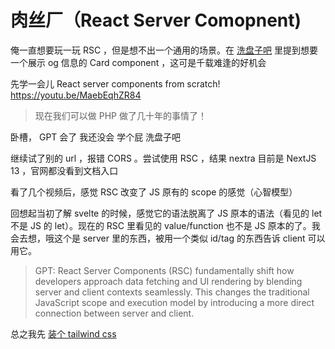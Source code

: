 # 肉丝厂（React Server Comopnent)

俺一直想要玩一玩 RSC ，但是想不出一个通用的场景。在 [洗盘子吧](./wash-dishes.mdx) 里提到想要一个展示 og 信息的 Card component ，这可是千载难逢的好机会


先学一会儿
React server components from scratch!
https://youtu.be/MaebEqhZR84

> 现在我们可以做 PHP 做了几十年的事情了！



<div className='m-4'> 卧槽， GPT 会了 <CSSEffect effect="hoverClear" > 我还没会 学个屁 洗盘子吧 </CSSEffect> </div>

<OGCard url="https://ogp.me/" />

继续试了别的 url ，报错 CORS 。尝试使用 RSC ，结果 nextra 目前是 NextJS 13 ，官网都没看到文档入口

看了几个视频后，感觉 RSC 改变了 JS 原有的 scope 的感觉（心智模型）

回想起当初了解 svelte 的时候，感觉它的语法脱离了 JS 原本的语法（看见的 let 不是 JS 的 let）。现在的 RSC 里看见的 value/function 也不是 JS 原本的了。我会去想，哦这个是 server 里的东西，被用一个类似 id/tag 的东西告诉 client 可以用它。

> GPT:
> React Server Components (RSC) fundamentally shift how developers approach data fetching and UI rendering by blending server and client contexts seamlessly. This changes the traditional JavaScript scope and execution model by introducing a more direct connection between server and client. 

总之我先 [装个 tailwind css](./how-i-build-this-blog.mdx#install-tailwind-css)



